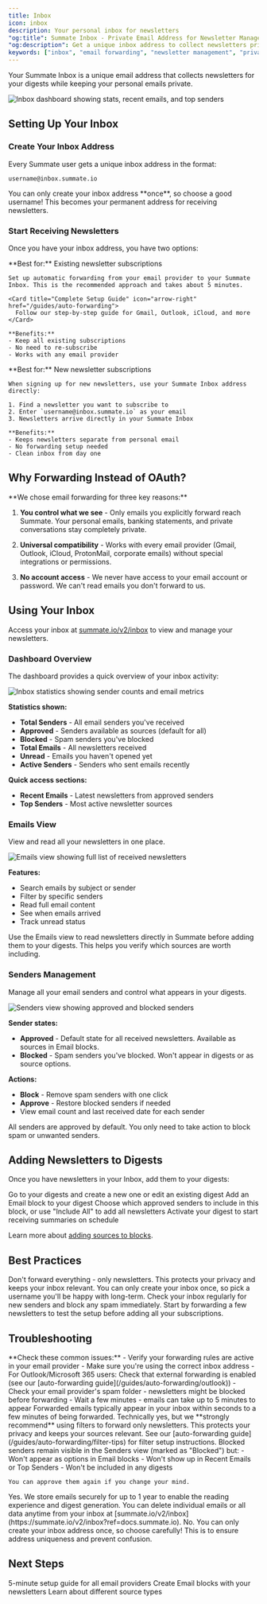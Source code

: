 ```yaml
---
title: Inbox
icon: inbox
description: Your personal inbox for newsletters
"og:title": Summate Inbox - Private Email Address for Newsletter Management
"og:description": Get a unique inbox address to collect newsletters privately. Learn how to set up email forwarding, manage newsletter senders, and keep your personal inbox clean with Summate.
keywords: ["inbox", "email forwarding", "newsletter management", "private email", "sender management"]
---
```


Your Summate Inbox is a unique email address that collects newsletters for your digests while keeping your personal emails private.

<Frame caption="Dashboard view shows inbox statistics, recent emails, and top senders">
  <img src="/images/inbox/inbox-dashboard.png" alt="Inbox dashboard showing stats, recent emails, and top senders" />
</Frame>

## Setting Up Your Inbox

### Create Your Inbox Address

Every Summate user gets a unique inbox address in the format:

```
username@inbox.summate.io
```

<Warning>
You can only create your inbox address **once**, so choose a good username! This becomes your permanent address for receiving newsletters.
</Warning>

### Start Receiving Newsletters

Once you have your inbox address, you have two options:

<Tabs>
  <Tab title="Auto-Forwarding (Recommended)">
    **Best for:** Existing newsletter subscriptions

    Set up automatic forwarding from your email provider to your Summate Inbox. This is the recommended approach and takes about 5 minutes.

    <Card title="Complete Setup Guide" icon="arrow-right" href="/guides/auto-forwarding">
      Follow our step-by-step guide for Gmail, Outlook, iCloud, and more
    </Card>

    **Benefits:**
    - Keep all existing subscriptions
    - No need to re-subscribe
    - Works with any email provider
  </Tab>

  <Tab title="Direct Subscription">
    **Best for:** New newsletter subscriptions

    When signing up for new newsletters, use your Summate Inbox address directly:

    1. Find a newsletter you want to subscribe to
    2. Enter `username@inbox.summate.io` as your email
    3. Newsletters arrive directly in your Summate Inbox

    **Benefits:**
    - Keeps newsletters separate from personal email
    - No forwarding setup needed
    - Clean inbox from day one
  </Tab>
</Tabs>

## Why Forwarding Instead of OAuth?

<Info>
**We chose email forwarding for three key reasons:**

1. **You control what we see** - Only emails you explicitly forward reach Summate. Your personal emails, banking statements, and private conversations stay completely private.

2. **Universal compatibility** - Works with every email provider (Gmail, Outlook, iCloud, ProtonMail, corporate emails) without special integrations or permissions.

3. **No account access** - We never have access to your email account or password. We can't read emails you don't forward to us.
</Info>

## Using Your Inbox

Access your inbox at [summate.io/v2/inbox](https://summate.io/v2/inbox?ref=docs.summate.io) to view and manage your newsletters.

### Dashboard Overview

The dashboard provides a quick overview of your inbox activity:

<Frame caption="Track senders, emails received, and inbox activity at a glance">
  <img src="/images/inbox/inbox-stats.png" alt="Inbox statistics showing sender counts and email metrics" />
</Frame>

**Statistics shown:**
- **Total Senders** - All email senders you've received
- **Approved** - Senders available as sources (default for all)
- **Blocked** - Spam senders you've blocked
- **Total Emails** - All newsletters received
- **Unread** - Emails you haven't opened yet
- **Active Senders** - Senders who sent emails recently

**Quick access sections:**
- **Recent Emails** - Latest newsletters from approved senders
- **Top Senders** - Most active newsletter sources

### Emails View

View and read all your newsletters in one place.

<Frame caption="Browse and read all your received newsletters in one place">
  <img src="/images/inbox/inbox-emails.png" alt="Emails view showing full list of received newsletters" />
</Frame>

**Features:**
- Search emails by subject or sender
- Filter by specific senders
- Read full email content
- See when emails arrived
- Track unread status

<Tip>
Use the Emails view to read newsletters directly in Summate before adding them to your digests. This helps you verify which sources are worth including.
</Tip>

### Senders Management

Manage all your email senders and control what appears in your digests.

<Frame caption="Approve or block newsletter senders to control your digest sources">
  <img src="/images/inbox/inbox-senders.png" alt="Senders view showing approved and blocked senders" />
</Frame>

**Sender states:**
- **Approved** - Default state for all received newsletters. Available as sources in Email blocks.
- **Blocked** - Spam senders you've blocked. Won't appear in digests or as source options.

**Actions:**
- **Block** - Remove spam senders with one click
- **Approve** - Restore blocked senders if needed
- View email count and last received date for each sender

<Note>
All senders are approved by default. You only need to take action to block spam or unwanted senders.
</Note>

## Adding Newsletters to Digests

Once you have newsletters in your Inbox, add them to your digests:

<Steps>
  <Step title="Create or Edit Digest">
    Go to your digests and create a new one or edit an existing digest
  </Step>
  <Step title="Add Email Block">
    Add an Email block to your digest
  </Step>
  <Step title="Select Senders">
    Choose which approved senders to include in this block, or use "Include All" to add all newsletters
  </Step>
  <Step title="Activate Digest">
    Activate your digest to start receiving summaries on schedule
  </Step>
</Steps>

Learn more about [adding sources to blocks](/concepts/blocks).

## Best Practices

<CardGroup cols={2}>
  <Card title="Use Forwarding Filters" icon="filter">
    Don't forward everything - only newsletters. This protects your privacy and keeps your inbox relevant.
  </Card>
  <Card title="Choose Username Carefully" icon="user">
    You can only create your inbox once, so pick a username you'll be happy with long-term.
  </Card>
  <Card title="Review Weekly" icon="calendar-check">
    Check your inbox regularly for new senders and block any spam immediately.
  </Card>
  <Card title="Test Before Committing" icon="flask">
    Start by forwarding a few newsletters to test the setup before adding all your subscriptions.
  </Card>
</CardGroup>

## Troubleshooting

<AccordionGroup>
  <Accordion title="Newsletters not appearing in Inbox" icon="envelope">
    **Check these common issues:**
    - Verify your forwarding rules are active in your email provider
    - Make sure you're using the correct inbox address
    - For Outlook/Microsoft 365 users: Check that external forwarding is enabled (see our [auto-forwarding guide](/guides/auto-forwarding/outlook))
    - Check your email provider's spam folder - newsletters might be blocked before forwarding
    - Wait a few minutes - emails can take up to 5 minutes to appear
  </Accordion>

  <Accordion title="How quickly do emails appear?" icon="clock">
    Forwarded emails typically appear in your inbox within seconds to a few minutes of being forwarded.
  </Accordion>

  <Accordion title="Can I forward all my emails?" icon="question">
    Technically yes, but we **strongly recommend** using filters to forward only newsletters. This protects your privacy and keeps your sources relevant. See our [auto-forwarding guide](/guides/auto-forwarding/filter-tips) for filter setup instructions.
  </Accordion>

  <Accordion title="What happens to blocked senders?" icon="ban">
    Blocked senders remain visible in the Senders view (marked as "Blocked") but:
    - Won't appear as options in Email blocks
    - Won't show up in Recent Emails or Top Senders
    - Won't be included in any digests

    You can approve them again if you change your mind.
  </Accordion>

  <Accordion title="Is my forwarded content secure?" icon="shield">
    Yes. We store emails securely for up to 1 year to enable the reading experience and digest generation. You can delete individual emails or all data anytime from your inbox at [summate.io/v2/inbox](https://summate.io/v2/inbox?ref=docs.summate.io).
  </Accordion>

  <Accordion title="Can I change my inbox username?" icon="at">
    No. You can only create your inbox address once, so choose carefully! This is to ensure address uniqueness and prevent confusion.
  </Accordion>
</AccordionGroup>

## Next Steps

<CardGroup cols={3}>
  <Card title="Set Up Auto-Forwarding" icon="arrow-right" href="/guides/auto-forwarding">
    5-minute setup guide for all email providers
  </Card>
  <Card title="Add to Digests" icon="cube" href="/concepts/blocks">
    Create Email blocks with your newsletters
  </Card>
  <Card title="Manage Sources" icon="rss" href="/concepts/sources">
    Learn about different source types
  </Card>
</CardGroup>